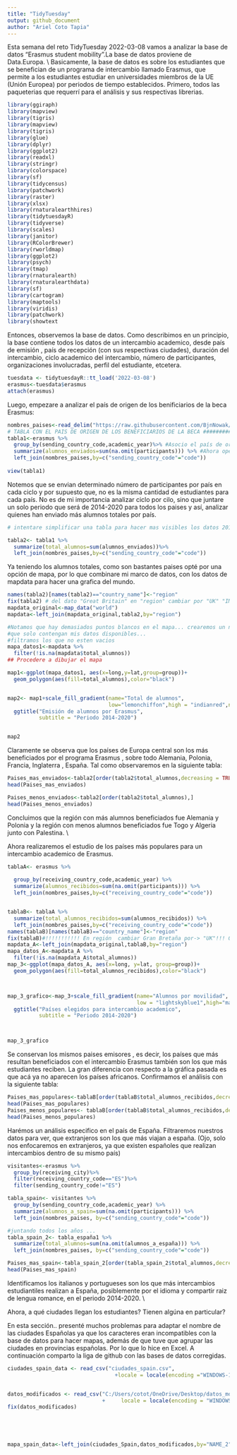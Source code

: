 ```yaml
---
title: "TidyTuesday"
output: github_document
author: "Ariel Coto Tapia"
---
```

Esta semana del reto TidyTuesday 2022-03-08 vamos a analizar la base de datos "Erasmus student mobility".La base de datos proviene de Data.Europa.
\\
Basicamente, la base de datos es sobre los estudiantes que se benefician de un programa de intercambio llamado Erasmus, que permite a los estudiantes estudiar en universidades miembros de la UE (Unión Europea) por periodos de tiempo establecidos. 
Primero, todos las paqueterias que requerrí para el análisis y sus respectivas librerias.

```r
library(ggiraph)
library(mapview)
library(tigris)
library(mapview)
library(tigris)
library(glue)
library(dplyr)
library(ggplot2)
library(readxl)
library(stringr)
library(colorspace)
library(sf)
library(tidycensus)
library(patchwork)
library(raster)
library(xlsx)
library(rnaturalearthhires)
library(tidytuesdayR)
library(tidyverse)
library(scales)
library(janitor)
library(RColorBrewer)
library(rworldmap)
library(ggplot2)
library(psych)
library(tmap)
library(rnaturalearth)
library(rnaturalearthdata)
library(sf)
library(cartogram)  
library(maptools)     
library(viridis)      
library(patchwork)
library(showtext

```
Entonces, observemos la base de datos. Como describimos en un principio, la base contiene todos los datos de un intercambio academico, desde país de emisión , país de recepción (con sus respectivas ciudades), duración del intercambio, ciclo academico del intercambio, número de participantes, organizaciones involucradas, perfil del estudiante, etcetera.


```r
tuesdata <- tidytuesdayR::tt_load('2022-03-08')
erasmus<-tuesdata$erasmus
attach(erasmus)

```


Luego, empezare a analizar el país de origen de los benificiarios de la beca Erasmus:




```r
nombres_paises<-read_delim("https://raw.githubusercontent.com/BjnNowak/TidyTuesday/main/data/iso.csv",delim=';')
# TABLA CON EL PAIS DE ORIGEN DE LOS BENEFICIARIOS DE LA BECA #########################
tabla1<-erasmus %>%
  group_by(sending_country_code,academic_year)%>% #Asocio el país de origen, con el ciclo academico porque es algo que va pegado
  summarize(alumnos_enviados=sum(na.omit(participants))) %>% #Ahora opero sobre la misma tabla el numero de participantes enviados ese mismo año
  left_join(nombres_paises,by=c("sending_country_code"="code"))
  
view(tabla1)

```
Notemos que se envian determinado número de participantes por país en cada ciclo y por supuesto que, no es la misma cantidad de estudiantes para cada país. No es de mi importancia analizar ciclo por cilo, sino que juntare un solo periodo que será de 2014-2020 para todos los paises y así, analizar quienes han enviado más alumnos totales por país.



```r
# intentare simplificar una tabla para hacer mas visibles los datos 2014-2020

tabla2<- tabla1 %>%
  summarize(total_alumnos=sum(alumnos_enviados))%>%
  left_join(nombres_paises,by=c("sending_country_code"="code"))
```

Ya teniendo los alumnos totales, como son bastantes paises opté por una opción de mapa, por lo que combinare mi marco de datos, con los datos de mapdata para hacer una grafica del mundo.

```r
names(tabla2)[names(tabla2)=="country_name"]<-"region"
fix(tabla2) # del dato "Great Britain" en "region" cambiar por "UK" "IMPORTANTE HACERLO EL LECTOR PARA QUE SALGA INGLATERRA DIBUJADO"!!!
mapdata_original<-map_data("world")
mapdata<-left_join(mapdata_original,tabla2,by="region")

#Notamos que hay demasiados puntos blancos en el mapa... crearemos un nuevo marco de datos
#que solo contengan mis datos disponibles...
#filtramos los que no esten vacios
mapa_datos1<-mapdata %>%
  filter(!is.na(mapdata$total_alumnos))
## Procedere a dibujar el mapa

map1<-ggplot(mapa_datos1, aes(x=long,y=lat,group=group))+
  geom_polygon(aes(fill=total_alumnos),color="black")


map2<- map1+scale_fill_gradient(name="Total de alumnos",
                                low="lemonchiffon",high = "indianred",na.value = "grey50")+
  ggtitle("Emisión de alumnos por Erasmus",
          subtitle = "Periodo 2014-2020")


map2

```


Claramente se observa que los países de Europa central son los más beneficiados por el programa Erasmus , sobre todo Alemania, Polonia, Francia, Inglaterra , España. Tal como observaremos en la siguiente tabla:
```r
Paises_mas_enviados<-tabla2[order(tabla2$total_alumnos,decreasing = TRUE),]
head(Paises_mas_enviados)

Paises_menos_enviados<-tabla2[order(tabla2$total_alumnos),]
head(Paises_menos_enviados)

```

Concluimos que  la región con más alumnos beneficiados fue Alemania y Polonia y la región con menos alumnos beneficiados fue Togo y Algeria junto con Palestina. \\

Ahora realizaremos el estudio de los países más populares para un intercambio academico de Erasmus.

```r
tablaA<- erasmus %>%
  
  group_by(receiving_country_code,academic_year) %>%
  summarize(alumnos_recibidos=sum(na.omit(participants))) %>%
  left_join(nombres_paises,by=c("receiving_country_code"="code"))


tablaB<- tablaA %>%
  summarize(total_alumnos_recibidos=sum(alumnos_recibidos)) %>%
  left_join(nombres_paises,by=c("receiving_country_code"="code"))
names(tablaB)[names(tablaB)=="country_name"]<-"region"
fix(tablaB)#!!!!!!!!!!! En región  cambiar Gran Bretaña por-> "UK"!!! OJO LECTOR para que salga dibujado UK
mapdata_A<-left_join(mapdata_original,tablaB,by="region")
mapa_datos_A<-mapdata_A %>%
  filter(!is.na(mapdata_A$total_alumnos))
map_3<-ggplot(mapa_datos_A, aes(x=long, y=lat, group=group))+
  geom_polygon(aes(fill=total_alumnos_recibidos),color="black")



map_3_grafico<-map_3+scale_fill_gradient(name="Alumnos por movilidad",
                                         low = "lightskyblue1",high="maroon",na.value = "grey50")+
  ggtitle("Países elegidos para intercambio academico",
          subtitle = "Periodo 2014-2020")



map_3_grafico


```

Se conservan los mismos paises emisores , es decir, los países que más resultan beneficiados con el intercambio Erasmus también son los que más estudiantes reciben. La gran diferencia con respecto a la gráfica pasada es que acá ya no aparecen los países africanos. Confirmamos el análisis con la siguiente tabla: 


```r
Paises_mas_populares<-tablaB[order(tablaB$total_alumnos_recibidos,decreasing = TRUE),]
head(Paises_mas_populares)
Paises_menos_populares<- tablaB[order(tablaB$total_alumnos_recibidos,decreasing = FALSE),]
head(Paises_menos_populares)
```



Harémos un análisis especifico en el país de España. Filtraremos nuestros datos para ver, que extranjeros son los que más viajan a españa. (Ojo, solo nos enfocaremos en extranjeros, ya que existen españoles que realizan intercambios dentro de su mismo país)


```r
visitantes<-erasmus %>%
  group_by(receiving_city)%>%
  filter(receiving_country_code=="ES")%>%
  filter(sending_country_code!="ES")

tabla_spain<- visitantes %>%
  group_by(sending_country_code,academic_year) %>%
  summarize(alumnos_a_spain=sum(na.omit(participants))) %>%
  left_join(nombres_paises, by=c("sending_country_code"="code"))

#juntando todos los años ...
tabla_spain_2<- tabla_españa1 %>%
  summarize(total_alumnos=sum(na.omit(alumnos_a_españa))) %>%
  left_join(nombres_paises, by=c("sending_country_code"="code"))

Paises_mas_spain<-tabla_spain_2[order(tabla_spain_2$total_alumnos,decreasing = TRUE),]
head(Paises_mas_spain)


```


Identificamos los italianos y portugueses son los que más intercambios estudiantiles realizan a España, posiblemente por el idioma y compartir raiz de lengua romance, en el periodo 2014-2020. \\

Ahora, a qué ciudades llegan los estudiantes? Tienen algúna en particular?

En esta sección.. presenté muchos problemas para adaptar el nombre de las ciudades Españolas ya que los caracteres eran incompatibles con la base de datos para hacer mapas, además de que tuve que agrupar las ciudades en provincias españolas. Por lo que lo hice en Excel. A continuación comparto la liga de github con las bases de datos corregidas.


```r

ciudades_spain_data <- read_csv("ciudades_spain.csv", 
                                  +locale = locale(encoding ="WINDOWS-1252"))


datos_modificados <- read_csv("C:/Users/cotot/OneDrive/Desktop/datos_modificados.csv", 
                              +     locale = locale(encoding = "WINDOWS-1252"))
fix(datos_modificados)





mapa_spain_data<-left_join(ciudades_Spain,datos_modificados,by="NAME_2")
```


















